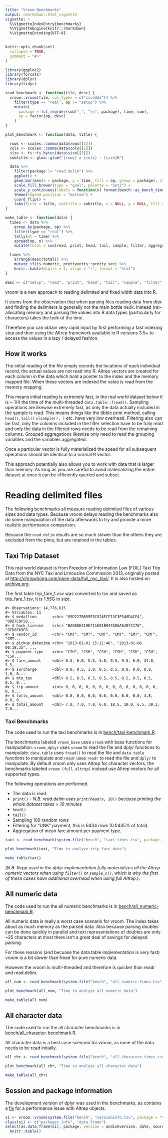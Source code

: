 ```yaml
---
title: "Vroom Benchmarks"
output: rmarkdown::html_vignette
vignette: >
  %\VignetteIndexEntry{benchmarks}
  %\VignetteEngine{knitr::rmarkdown}
  %\VignetteEncoding{UTF-8}
---
```


```r
knitr::opts_chunk$set(
  collapse = TRUE,
  comment = "#>"
)

library(ggplot2)
library(forcats)
library(dplyr)
library(tidyr)

read_benchmark <- function(file, desc) {
  vroom::vroom(file, col_types = c("cccdddd")) %>%
    filter(type == "real", op != "setup") %>%
    mutate(
      package = fct_reorder(sub("_", "\n", package), time, sum),
      op = factor(op, desc)
    )
}

plot_benchmark <- function(data, title) {

  rows <- scales::comma(data$rows[[1]])
  cols <- scales::comma(data$cols[[1]])
  size <- fs::fs_bytes(data$size[[1]])
  subtitle <- glue::glue("{rows} x {cols} - {size}B")

  data %>%
    filter(package != "read.delim") %>%
    ggplot() +
    geom_bar(aes(x = package, y = time, fill = op, group = package), stat = "identity") +
    scale_fill_brewer(type = "qual", palette = "Set2") +
    scale_y_continuous(labels = function(x) format(bench::as_bench_time(x))) +
    theme(legend.position = "bottom") +
    coord_flip() +
    labs(title = title, subtitle = subtitle, x = NULL, y = NULL, fill = NULL)
}

make_table <- function(data) {
  times <- data %>%
    group_by(package, op) %>%
    filter(type == "real") %>%
    tally(wt = time) %>%
    spread(op, n) %>%
    mutate(total = sum(read, print, head, tail, sample, filter, aggregate))

  times %>%
    arrange(desc(total)) %>%
    mutate_if(is.numeric, prettyunits::pretty_sec) %>%
    knitr::kable(digits = 2, align = "r", format = "html")
}

desc <- c("setup", "read", "print", "head", "tail", "sample", "filter", "aggregate")
```
vroom is a new approach to reading delimited and fixed width data into R.

It stems from the observation that when parsing files reading data from disk
and finding the delimiters is generally not the main bottle neck. Instead
(re)-allocating memory and parsing the values into R data types (particularly
for characters) takes the bulk of the time.

Therefore you can obtain very rapid input by first performing a fast indexing
step and then using the Altrep framework available in R versions 3.5+ to
access the values in a lazy / delayed fashion.

## How it works

The initial reading of the file simply records the locations of each individual
record, the actual values are not read into R. Altrep vectors are
created for each column in the data which hold a pointer to the index and the
memory mapped file. When these vectors are indexed the value is read from the
memory mapping.

This means initial reading is extremely fast, in the real world dataset below
it is ~ 1/4 the time of the multi-threaded `data.table::fread()`. Sampling
operations are likewise extremely fast, as only the data actually included in
the sample is read. This means things like the tibble print method, calling
`head()`, `tail()` `x[sample(), ]` etc. have very low overhead. Filtering also
can be fast, only the columns included in the filter selection have to be fully
read and only the data in the filtered rows needs to be read from the remaining
columns. Grouped aggregations likewise only need to read the grouping
variables and the variables aggregated.

Once a particular vector is fully materialized the speed for all subsequent
operations should be identical to a normal R vector.

This approach potentially also allows you to work with data that is larger than
memory. As long as you are careful to avoid materializing the entire dataset at
once it can be efficiently queried and subset.

# Reading delimited files

The following benchmarks all measure reading delimited files of various sizes
and data types. Because vroom delays reading the benchmarks also do some
manipulation of the data afterwards to try and provide a more realistic
performance comparison.

Because the `read.delim` results are so much slower than the others they are
excluded from the plots, but are retained in the tables.

## Taxi Trip Dataset

This real world dataset is from Freedom of Information Law (FOIL)
Taxi Trip Data from the NYC Taxi and Limousine Commission 2013, originally
posted at <http://chriswhong.com/open-data/foil_nyc_taxi/>. It is also hosted
on [archive.org](https://archive.org/details/nycTaxiTripData2013).

The first table trip_fare_1.csv was converted to tsv and saved as
trip_fare_1.tsv, It is 1.55G in size.

    #> Observations: 14,776,615
    #> Variables: 11
    #> $ medallion       <chr> "89D227B655E5C82AECF13C3F540D4CF4", "0BD7C8F5B...
    #> $ hack_license    <chr> "BA96DE419E711691B9445D6A6307C170", "9FD8F69F0...
    #> $ vendor_id       <chr> "CMT", "CMT", "CMT", "CMT", "CMT", "CMT", "CMT...
    #> $ pickup_datetime <chr> "2013-01-01 15:11:48", "2013-01-06 00:18:35", ...
    #> $ payment_type    <chr> "CSH", "CSH", "CSH", "CSH", "CSH", "CSH", "CSH...
    #> $ fare_amount     <dbl> 6.5, 6.0, 5.5, 5.0, 9.5, 9.5, 6.0, 34.0, 5.5, ...
    #> $ surcharge       <dbl> 0.0, 0.5, 1.0, 0.5, 0.5, 0.0, 0.0, 0.0, 1.0, 0...
    #> $ mta_tax         <dbl> 0.5, 0.5, 0.5, 0.5, 0.5, 0.5, 0.5, 0.5, 0.5, 0...
    #> $ tip_amount      <int> 0, 0, 0, 0, 0, 0, 0, 0, 0, 0, 0, 0, 0, 0, 0, 0...
    #> $ tolls_amount    <dbl> 0.0, 0.0, 0.0, 0.0, 0.0, 0.0, 0.0, 4.8, 0.0, 0...
    #> $ total_amount    <dbl> 7.0, 7.0, 7.0, 6.0, 10.5, 10.0, 6.5, 39.3, 7.0...

### Taxi Benchmarks

The code used to run the taxi benchmarks is in
[bench/taxi-benchmark.R](https://github.com/r-lib/vroom/blob/master/inst/bench/taxi-benchmark.R).

The benchmarks labeled `vroom_base` uses `vroom` with base functions for
manipulation. `vroom_dplyr` uses `vroom` to read the file and dplyr functions to
manipulate. `data.table` uses `fread()` to read the file and `data.table` functions
to manipulate and `readr` uses `readr` to read the file and `dplyr` to manipulate. By
default vroom only uses Altrep for character vectors, the benchmarks labeled
`vroom (full altrep)` instead use Altrep vectors for all supported types.

The following operations are performed.

  - The data is read
  - `print()` - _N.B. read.delim uses `print(head(x, 10))` because printing the whole dataset takes > 10 minutes_
  - `head()`
  - `tail()`
  - Sampling 100 random rows
  - Filtering for "UNK" payment, this is 6434 rows (0.0435% of total).
  - Aggregation of mean fare amount per payment type.

```r
taxi <- read_benchmark(system.file("bench", "taxi-times.tsv", package = "vroom"), desc)

plot_benchmark(taxi, "Time to analyze trip fare data")

make_table(taxi)
```

(*N.B. Rcpp used in the dplyr implementation
fully materializes all the Altrep numeric vectors when using `filter()` or `sample_n()`,
which is why the first of these cases have additional overhead when using full Altrep.*).

## All numeric data

The code used to run the all numeric benchmarks is in
[bench/all_numeric-benchmark.R](https://github.com/r-lib/vroom/blob/master/inst/bench/all_numeric-benchmark.R).

All numeric data is really a worst case scenario for vroom. The index takes
about as much memory as the parsed data. Also because parsing doubles can be
done quickly in parallel and text representations of doubles are only ~25
characters at most there isn't a great deal of savings for delayed parsing.

For these reasons (and becuase the data.table implementation is very fast)
vroom is a bit slower than fread for pure numeric data.

However the vroom is multi-threaded and therefore is quicker than readr and
read.delim.

```r
all_num <- read_benchmark(system.file("bench", "all_numeric-times.tsv", package = "vroom"), desc)

plot_benchmark(all_num, "Time to analyze all numeric data")

make_table(all_num)
```

## All character data

The code used to run the all character benchmarks is in
[bench/all_character-benchmark.R](https://github.com/r-lib/vroom/blob/master/inst/bench/all_character-benchmark.R).

All character data is a best case scenario for vroom, as none of the data needs
to be read initially.

```r
all_chr <- read_benchmark(system.file("bench", "all_character-times.tsv", package = "vroom"), desc)

plot_benchmark(all_chr, "Time to analyze all character data")

make_table(all_chr)
```

## Session and package information

The development version of dplyr was used in the benchmarks, as contains a
[fix](https://github.com/tidyverse/dplyr/pull/4314) for a performance issue
with Altrep objects.

```r
si <- vroom::vroom(system.file("bench", "sessioninfo.tsv", package = "vroom"))
class(si) <- c("packages_info", "data.frame")
select(as.data.frame(si), package, version = ondiskversion, date, source) %>%
  knitr::kable()
```
